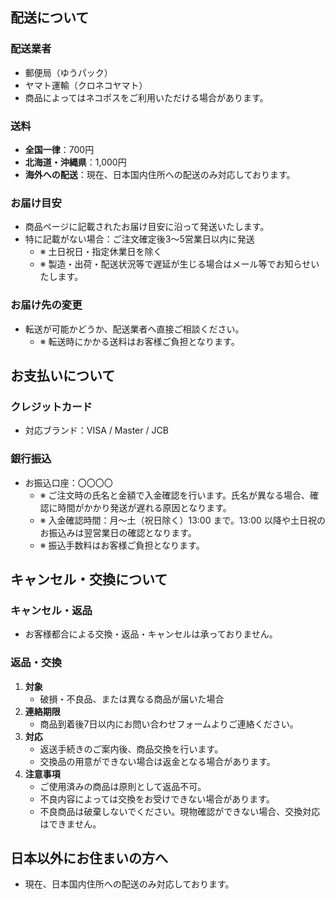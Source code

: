 ## 配送について

### 配送業者

* 郵便局（ゆうパック）
* ヤマト運輸（クロネコヤマト）
* 商品によってはネコポスをご利用いただける場合があります。

### 送料

* **全国一律**：700円
* **北海道・沖縄県**：1,000円
* **海外への配送**：現在、日本国内住所への配送のみ対応しております。

### お届け目安

* 商品ページに記載されたお届け目安に沿って発送いたします。
* 特に記載がない場合：ご注文確定後3〜5営業日以内に発送
  * ※ 土日祝日・指定休業日を除く
  * ※ 製造・出荷・配送状況等で遅延が生じる場合はメール等でお知らせいたします。

### お届け先の変更

* 転送が可能かどうか、配送業者へ直接ご相談ください。
  * ※ 転送時にかかる送料はお客様ご負担となります。

## お支払いについて

### クレジットカード
* 対応ブランド：VISA / Master / JCB
### 銀行振込
* お振込口座：〇〇〇〇
  * ※ ご注文時の氏名と金額で入金確認を行います。氏名が異なる場合、確認に時間がかかり発送が遅れる原因となります。
  * ※ 入金確認時間：月〜土（祝日除く）13:00 まで。13:00 以降や土日祝のお振込みは翌営業日の確認となります。
  * ※ 振込手数料はお客様ご負担となります。

## キャンセル・交換について

### キャンセル・返品

* お客様都合による交換・返品・キャンセルは承っておりません。

### 返品・交換

1. **対象**
   * 破損・不良品、または異なる商品が届いた場合
2. **連絡期限**
   * 商品到着後7日以内にお問い合わせフォームよりご連絡ください。
3. **対応**
   * 返送手続きのご案内後、商品交換を行います。
   * 交換品の用意ができない場合は返金となる場合があります。
4. **注意事項**
   * ご使用済みの商品は原則として返品不可。
   * 不良内容によっては交換をお受けできない場合があります。
   * 不良商品は破棄しないでください。現物確認ができない場合、交換対応はできません。

## 日本以外にお住まいの方へ

* 現在、日本国内住所への配送のみ対応しております。

